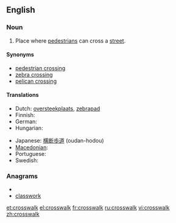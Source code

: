 ==English==

===Noun===
{{wikipedia}}
{{en-noun}}

# {{US}} Place where [[pedestrian]]s can cross a [[street]].

====Synonyms====
* [[pedestrian crossing]]
* [[zebra crossing]]
* [[pelican crossing]]

====Translations====
{{trans-top|place where pedestrians can cross a street}}
* Dutch: [[oversteekplaats]], [[zebrapad]] {{n}}
* Finnish: {{t+|fi|suojatie}}
* German: {{t+|de|Zebrastreifen|m}}
* Hungarian: {{t+|hu|gyalogátkelőhely}}
{{trans-mid}}
* Japanese: [[横断歩道]] (oudan-hodou)
* [[Macedonian]]: {{t-|mk|пешачки премин|m|tr=péšački prémin}}
* Portuguese: {{t+|pt|faixa de pedestres|f}}
* Swedish: {{t|sv|övergångsställe|n}}
{{trans-bottom}}

===Anagrams===
* {{alphagram|acklorssw}}
* [[classwork#English|classwork]]

[[et:crosswalk]]
[[el:crosswalk]]
[[fr:crosswalk]]
[[ru:crosswalk]]
[[vi:crosswalk]]
[[zh:crosswalk]]
